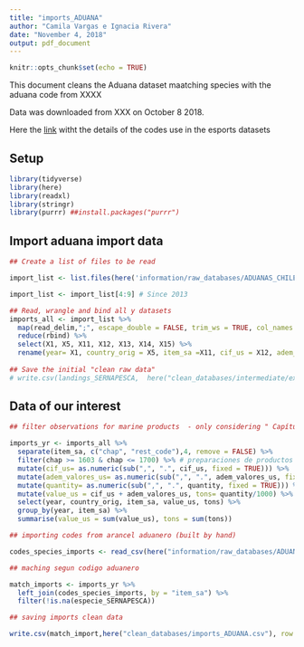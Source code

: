 ```yaml
---
title: "imports_ADUANA"
author: "Camila Vargas e Ignacia Rivera"
date: "November 4, 2018"
output: pdf_document
---
```


```r
knitr::opts_chunk$set(echo = TRUE)
```

This document cleans the Aduana dataset maatching species with the aduana code from XXXX


Data was downloaded from XXX on October 8 2018.

Here the [link](http://www.aduana.cl/aduana/site/artic/20080218/pags/20080218165942.html#vtxt_cuerpo_T47) witht the details of the codes use in the esports datasets

## Setup

```r
library(tidyverse)
library(here)
library(readxl)
library(stringr)
library(purrr) ##install.packages("purrr")
```


## Import aduana import data

```r

## Create a list of files to be read

import_list <- list.files(here('information/raw_databases/ADUANAS_CHILE/imports'), pattern= 'imports_20.*.csv', full.names = TRUE)

import_list <- import_list[4:9] # Since 2013

## Read, wrangle and bind all y datasets
imports_all <- import_list %>% 
  map(read_delim,";", escape_double = FALSE, trim_ws = TRUE, col_names = FALSE, skip =1) %>% 
  reduce(rbind) %>% 
  select(X1, X5, X11, X12, X13, X14, X15) %>% 
  rename(year= X1, country_orig = X5, item_sa =X11, cif_us = X12, adem_valores_us = X13, quantity = X14, unit = X15)
  
## Save the initial "clean raw data"
# write.csv(landings_SERNAPESCA,  here("clean_databases/intermediate/exports_all_ADUANA.csv"), row.names=F)

```

## Data of our interest

```r

## filter observations for marine products  - only considering " Capítulo 03: Pescados y crustáceos, moluscos y demás invertebrados acuáticos" --NO HAY-- and "Capítulo 1603: Preparaciones pescado o de crustáceos, moluscos o demás invertebrados acuáticos" and summarizing data to get values per year

imports_yr <- imports_all %>%
  separate(item_sa, c("chap", "rest_code"),4, remove = FALSE) %>% 
  filter(chap >= 1603 & chap <= 1700) %>% # preparaciones de productos marinos
  mutate(cif_us= as.numeric(sub(",", ".", cif_us, fixed = TRUE))) %>% 
  mutate(adem_valores_us= as.numeric(sub(",", ".", adem_valores_us, fixed = TRUE))) %>%
  mutate(quantity= as.numeric(sub(",", ".", quantity, fixed = TRUE))) %>%
  mutate(value_us = cif_us + adem_valores_us, tons= quantity/1000) %>% 
  select(year, country_orig, item_sa, value_us, tons) %>% 
  group_by(year, item_sa) %>% 
  summarise(value_us = sum(value_us), tons = sum(tons)) 

```

```r

## importing codes from arancel aduanero (built by hand)

codes_species_imports <- read_csv(here("information/raw_databases/ADUANAS_CHILE/imports/codes_species_imports.csv"), col_names = c("item_sa", "species"))

## maching segun codigo aduanero

match_imports <- imports_yr %>% 
  left_join(codes_species_imports, by = "item_sa") %>% 
  filter(!is.na(especie_SERNAPESCA))

```

```r

## saving imports clean data 

write.csv(match_import,here("clean_databases/imports_ADUANA.csv"), row.names=F)
```





